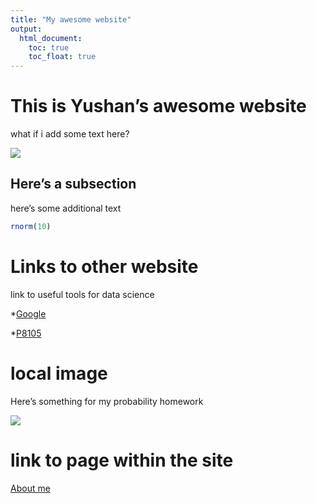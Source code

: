 ```yaml
---
title: "My awesome website"
output: 
  html_document:
    toc: true
    toc_float: true
---
```


# This is Yushan's awesome website

what if i add some text here?

![](https://media.giphy.com/media/drXGoW1iudhKw/giphy.gif)

## Here's a subsection

here's some additional text

```r
rnorm(10)
```

# Links to other website

link to useful tools for data science

*[Google](https://www.google.com)

*[P8105](https://www.p8105.com)


# local image

Here's something for my probability homework

![](images/unnamed.gif)

# link to page within the site

[About me](about.html)








